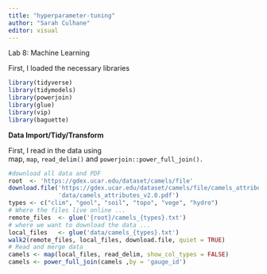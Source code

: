 ```yaml
---
title: "hyperparameter-tuning"
author: "Sarah Culhane"
editor: visual
---
```


Lab 8: Machine Learning

First, I loaded the necessary libraries

```r
library(tidyverse)
library(tidymodels)
library(powerjoin)
library(glue)
library(vip)
library(baguette)
```

**Data Import/Tidy/Transform**

First, I read in the data using map, `map`, `read_delim()` and `powerjoin::power_full_join().`

```r
#download all data and PDF
root  <- 'https://gdex.ucar.edu/dataset/camels/file'
download.file('https://gdex.ucar.edu/dataset/camels/file/camels_attributes_v2.0.pdf', 
              'data/camels_attributes_v2.0.pdf')
types <- c("clim", "geol", "soil", "topo", "vege", "hydro")
# Where the files live online ...
remote_files  <- glue('{root}/camels_{types}.txt')
# where we want to download the data ...
local_files   <- glue('data/camels_{types}.txt')
walk2(remote_files, local_files, download.file, quiet = TRUE)
# Read and merge data
camels <- map(local_files, read_delim, show_col_types = FALSE) 
camels <- power_full_join(camels ,by = 'gauge_id')
```

## 
